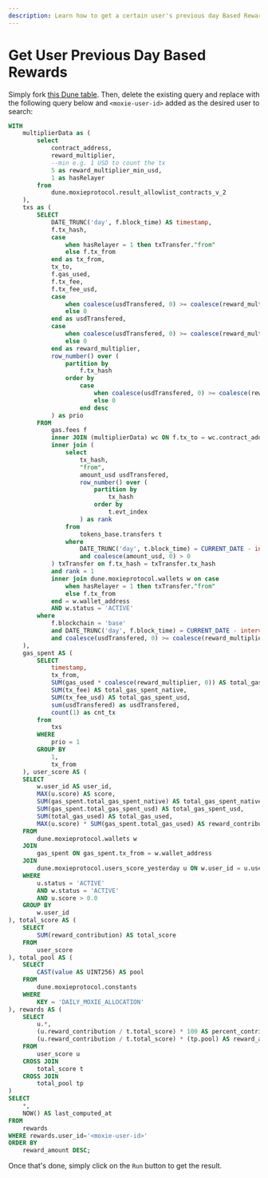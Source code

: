 ```yaml
---
description: Learn how to get a certain user's previous day Based Rewards from the Dune table.
---
```


# Get User Previous Day Based Rewards

Simply fork [this Dune table](https://dune.com/queries/4550850). Then, delete the existing query and replace with the following query below and `<moxie-user-id>` added as the desired user to search:

```sql {68}
WITH
    multiplierData as (
        select
            contract_address,
            reward_multiplier,
            --min e.g. 1 USD to count the tx
            5 as reward_multiplier_min_usd,
            1 as hasRelayer
        from
            dune.moxieprotocol.result_allowlist_contracts_v_2
    ),
    txs as (
        SELECT
            DATE_TRUNC('day', f.block_time) AS timestamp,
            f.tx_hash,
            case
                when hasRelayer = 1 then txTransfer."from"
                else f.tx_from
            end as tx_from,
            tx_to,
            f.gas_used,
            f.tx_fee,
            f.tx_fee_usd,
            case
                when coalesce(usdTransfered, 0) >= coalesce(reward_multiplier_min_usd, 0) then coalesce(usdTransfered, 0)
                else 0
            end as usdTransfered,
            case
                when coalesce(usdTransfered, 0) >= coalesce(reward_multiplier_min_usd, 0) then coalesce(reward_multiplier, 0)
                else 0
            end as reward_multiplier,
            row_number() over (
                partition by
                    f.tx_hash
                order by
                    case
                        when coalesce(usdTransfered, 0) >= coalesce(reward_multiplier_min_usd, 0) then coalesce(reward_multiplier, 0)
                        else 0
                    end desc
            ) as prio
        FROM
            gas.fees f
            inner JOIN (multiplierData) wc ON f.tx_to = wc.contract_address
            inner join (
                select
                    tx_hash,
                    "from",
                    amount_usd usdTransfered,
                    row_number() over (
                        partition by
                            tx_hash
                        order by
                            t.evt_index
                    ) as rank
                from
                    tokens_base.transfers t
                where
                    DATE_TRUNC('day', t.block_time) = CURRENT_DATE - interval '1' day
                    and coalesce(amount_usd, 0) > 0
            ) txTransfer on f.tx_hash = txTransfer.tx_hash
            and rank = 1
            inner join dune.moxieprotocol.wallets w on case
                when hasRelayer = 1 then txTransfer."from"
                else f.tx_from
            end = w.wallet_address
            AND w.status = 'ACTIVE'
        where
            f.blockchain = 'base'
            and DATE_TRUNC('day', f.block_time) = CURRENT_DATE - interval '1' day
            and coalesce(usdTransfered, 0) >= coalesce(reward_multiplier_min_usd, 0)
    ),
    gas_spent AS (
        SELECT
            timestamp,
            tx_from,
            SUM(gas_used * coalesce(reward_multiplier, 0)) AS total_gas_used,
            SUM(tx_fee) AS total_gas_spent_native,
            SUM(tx_fee_usd) AS total_gas_spent_usd,
            sum(usdTransfered) as usdTransfered,
            count(1) as cnt_tx
        from
            txs
        WHERE
            prio = 1
        GROUP BY
            1,
            tx_from
    ), user_score AS (
    SELECT
        w.user_id AS user_id,
        MAX(u.score) AS score,
        SUM(gas_spent.total_gas_spent_native) AS total_gas_spent_native,
        SUM(gas_spent.total_gas_spent_usd) AS total_gas_spent_usd,
        SUM(total_gas_used) AS total_gas_used,
        MAX(u.score) * SUM(gas_spent.total_gas_used) AS reward_contribution
    FROM
        dune.moxieprotocol.wallets w
    JOIN
        gas_spent ON gas_spent.tx_from = w.wallet_address
    JOIN
        dune.moxieprotocol.users_score_yesterday u ON w.user_id = u.user_id
    WHERE
        u.status = 'ACTIVE'
        AND w.status = 'ACTIVE'
        AND u.score > 0.0
    GROUP BY
        w.user_id
), total_score AS (
    SELECT
        SUM(reward_contribution) AS total_score
    FROM
        user_score
), total_pool AS (
    SELECT
        CAST(value AS UINT256) AS pool
    FROM
        dune.moxieprotocol.constants
    WHERE
        KEY = 'DAILY_MOXIE_ALLOCATION'
), rewards AS (
    SELECT
        u.*,
        (u.reward_contribution / t.total_score) * 100 AS percent_contribution,
        (u.reward_contribution / t.total_score) * (tp.pool) AS reward_amount
    FROM
        user_score u
    CROSS JOIN
        total_score t
    CROSS JOIN
        total_pool tp
)
SELECT
    *,
    NOW() AS last_computed_at
FROM
    rewards
WHERE rewards.user_id='<moxie-user-id>'
ORDER BY
    reward_amount DESC;
```

Once that's done, simply click on the `Run` button to get the result.
